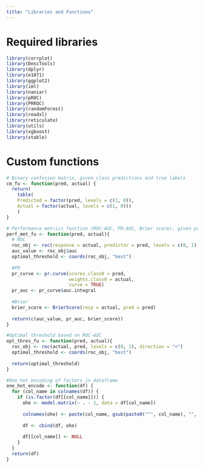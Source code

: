 ```yaml
---
title: "Libraries and Functions"
---
```



# Required libraries
```r
library(corrplot)
library(DescTools)
library(dplyr)
library(e1071)
library(ggplot2)
library(iml)
library(naniar)
library(pROC)
library(PRROC)
library(randomForest)
library(readxl)
library(reticulate)
library(utils)
library(xgboost)
library(xtable)
```

# Custom functions
```r
# Binary confusion matrix, given class predictions and true labels
cm_fu <- function(pred, actual) {
  return(
    table(
    Predicted = factor(pred, levels = c(1, 0)),
    Actual = factor(actual, levels = c(1, 0)))
    )
}

# Performance metrics function (ROC-AUC, PR-AUC, Brier score), given probability predictions and true labels
perf_met_fu <- function(pred, actual){
  # ROC
  roc_obj <- roc(response = actual, predictor = pred, levels = c(0, 1), direction = "<")
  auc_value <- roc_obj$auc
  optimal_threshold <- coords(roc_obj, "best")
  
  #PR
  pr_curve <- pr.curve(scores.class0 = pred, 
                       weights.class0 = actual, 
                       curve = TRUE)
  pr_auc <- pr_curve$auc.integral
  
  #Brier
  brier_score <- BrierScore(resp = actual, pred = pred)
  
  return(c(auc_value, pr_auc, brier_score))
}

#Optimal threshold based on ROC-AUC
opt_thres_fu <- function(pred, actual){
  roc_obj <- roc(actual, pred, levels = c(0, 1), direction = "<")
  optimal_threshold <- coords(roc_obj, "best")
  
  return(optimal_threshold)
}

#One hot encoding of factors in dataframe
one_hot_encode <- function(df) {
  for (col_name in colnames(df)) {
    if (is.factor(df[[col_name]])) {
      ohe <- model.matrix(~ . - 1, data = df[col_name])
      
      colnames(ohe) <- paste(col_name, gsub(paste0("^", col_name), "", colnames(ohe)), sep = "_")
      
      df <- cbind(df, ohe)
      
      df[[col_name]] <- NULL
    }
  }
  return(df)
}
```
